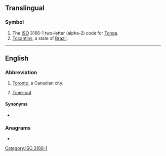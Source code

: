 {{also|Appendix:Variations of "to"}}
==Translingual==

===Symbol===
{{head|mul|symbol}}

# The [[ISO]] 3166-1 two-letter (alpha-2) code for [[Tonga]].
# [[Tocantins]], a state of [[Brazil]].

[[Category:ISO 3166-1]]

----

==English==

===Abbreviation===
{{rfc-header|Abbreviation}}
{{head|en|abbreviation}}

# {{lb|en|informal}} [[Toronto]], a Canadian city.
# {{lb|en|sports}} [[time-out|Time-out]].

====Synonyms====
* {{l|en|T.O.}}

===Anagrams===
* {{anagrams|en|OT|ot-}}